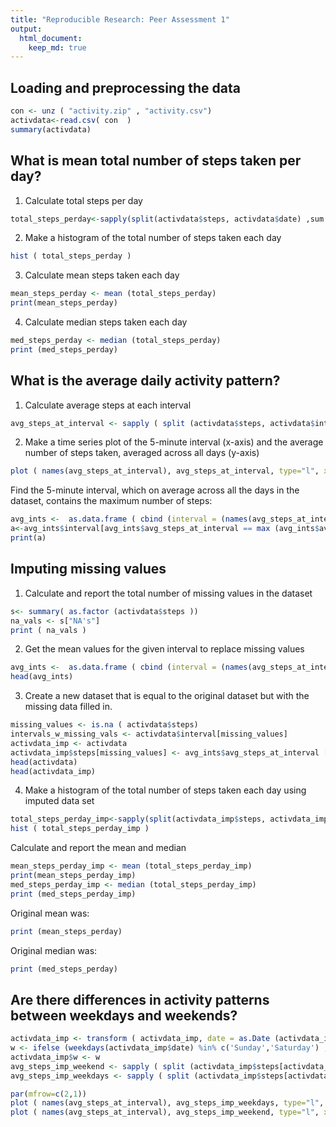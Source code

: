 ```yaml
---
title: "Reproducible Research: Peer Assessment 1"
output: 
  html_document:
    keep_md: true
---
```



## Loading and preprocessing the data
```r
con <- unz ( "activity.zip" , "activity.csv")
activdata<-read.csv( con  )
summary(activdata)
```


## What is mean total number of steps taken per day?
1. Calculate total steps per day  
```r
total_steps_perday<-sapply(split(activdata$steps, activdata$date) ,sum ,na.rm=TRUE)
```

2. Make a histogram of the total number of steps taken each day  
```r
hist ( total_steps_perday )
```

3. Calculate mean steps taken each day  
```r
mean_steps_perday <- mean (total_steps_perday)
print(mean_steps_perday)
```

4. Calculate median steps taken each day  
```r
med_steps_perday <- median (total_steps_perday)
print (med_steps_perday)
```

## What is the average daily activity pattern?

1. Calculate average steps at each interval
```r
avg_steps_at_interval <- sapply ( split (activdata$steps, activdata$interval), mean, na.rm = TRUE)
```

2. Make a time series plot of the 5-minute interval (x-axis) and the average number of steps taken, averaged across all days (y-axis)
```r
plot ( names(avg_steps_at_interval), avg_steps_at_interval, type="l", xlab="at interval", ylab="avg steps")
```

   Find the 5-minute interval, which on average across all the days in the dataset, contains the maximum number of steps:
```r
avg_ints <-  as.data.frame ( cbind (interval = (names(avg_steps_at_interval)) , avg_steps_at_interval = as.data.frame(avg_steps_at_interval) , stringsAsFactors=FALSE ) )
a<-avg_ints$interval[avg_ints$avg_steps_at_interval == max (avg_ints$avg_steps_at_interval)]
print(a)
```

## Imputing missing values
1. Calculate and report the total number of missing values in the dataset
```r
s<- summary( as.factor (activdata$steps ))
na_vals <- s["NA's"]
print ( na_vals )
```

2. Get the mean values for the given interval to replace missing values
```r
avg_ints <-  as.data.frame ( cbind (interval = (names(avg_steps_at_interval)) , avg_steps_at_interval = as.data.frame(avg_steps_at_interval) ) )
head(avg_ints)
```

3. Create a new dataset that is equal to the original dataset but with the missing data filled in.
```r
missing_values <- is.na ( activdata$steps)
intervals_w_missing_vals <- activdata$interval[missing_values]
activdata_imp <- activdata
activdata_imp$steps[missing_values] <- avg_ints$avg_steps_at_interval [match ( intervals_w_missing_vals, avg_ints$interval )]
head(activdata)
head(activdata_imp)
```

4. Make a histogram of the total number of steps taken each day using imputed data set
```r
total_steps_perday_imp<-sapply(split(activdata_imp$steps, activdata_imp$date) ,sum ,na.rm=TRUE)
hist ( total_steps_perday_imp )
```

Calculate and report the mean and median
```r
mean_steps_perday_imp <- mean (total_steps_perday_imp)
print(mean_steps_perday_imp)
med_steps_perday_imp <- median (total_steps_perday_imp)
print (med_steps_perday_imp)
```

Original mean was:
```r
print (mean_steps_perday)
```

Original median was:
```r
print (med_steps_perday)
```

## Are there differences in activity patterns between weekdays and weekends?
```r
activdata_imp <- transform ( activdata_imp, date = as.Date (activdata_imp$date))
w <- ifelse (weekdays(activdata_imp$date) %in% c('Sunday','Saturday') , 'weekend', 'weekday' )
activdata_imp$w <- w
avg_steps_imp_weekend <- sapply ( split (activdata_imp$steps[activdata_imp$w=='weekend'], activdata_imp$interval[activdata_imp$w=='weekend']), mean, na.rm = TRUE)
avg_steps_imp_weekdays <- sapply ( split (activdata_imp$steps[activdata_imp$w=='weekday'], activdata_imp$interval[activdata_imp$w=='weekday']), mean, na.rm = TRUE)

par(mfrow=c(2,1))
plot ( names(avg_steps_at_interval), avg_steps_imp_weekdays, type="l", xlab="at interval", ylab="avg steps", main='Activity at weekdays')
plot ( names(avg_steps_at_interval), avg_steps_imp_weekend, type="l", xlab="at interval", ylab="avg steps", main='Activity at weekends')
```
